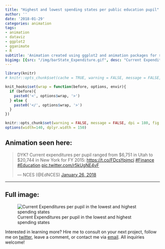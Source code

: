 ```yaml
---
title: "Highest and lowest spending states per public education pupil"
author: ''
date: '2018-01-29'
categories: animation
tags:
- animation
- dataviz
- ggplot2
- gganimate
- R
subtitle: 'Animation created using ggplot2 and animation packages for social media distribution'
bigimg: [{src: "/img/barState_Expenditure.gif", desc: "Current Expenditures per pupil in the lowest and highest spending states"}]
---
```

  
```r
library(knitr)
# knitr::opts_chunk$set(cache = TRUE, warning = FALSE, message = FALSE, dpi = 180, out.extra='class = "img-responsive"')

```

```r
knit_hooks$set(wrap = function(before, options, envir){
  if (before){
    paste0('<', options$wrap, '>')
  } else {
    paste0('</', options$wrap, '>')
  }
})

knitr::opts_chunk$set(warning = FALSE, message = FALSE, dpi = 180, fig.height = 5, fig.width = 7, fig.align = "center")
options(width=140, dplyr.width = 150)
```

## Animation seen here:

<blockquote class="twitter-tweet" data-lang="en"><p lang="en" dir="ltr">DYK? Current expenditures per pupil ranged from $6,751 in Utah to $20,744 in New York for FY 2015: <a href="https://t.co/FDcsYpjmcj">https://t.co/FDcsYpjmcj</a> <a href="https://twitter.com/hashtag/Finance?src=hash&amp;ref_src=twsrc%5Etfw">#Finance</a> <a href="https://twitter.com/hashtag/Education?src=hash&amp;ref_src=twsrc%5Etfw">#Education</a> <a href="https://t.co/r5kUgNE4vF">pic.twitter.com/r5kUgNE4vF</a></p>&mdash; NCES (@EdNCES) <a href="https://twitter.com/EdNCES/status/956970572189241344?ref_src=twsrc%5Etfw">January 26, 2018</a></blockquote>
<script async src="https://platform.twitter.com/widgets.js" charset="utf-8"></script>

  
  ***
  
## Full image:
  
![Current Expenditures per pupil in the lowest and highest spending states](/img/barState_Expenditure.gif)

Interested in learning more? Hire me to consult on your next project, follow me on [twitter](https://twitter.com/mikeleeco), leave a comment, or contact me via [email](mailto:mdlee12@gmail.com). All inquiries welcome!
  
  